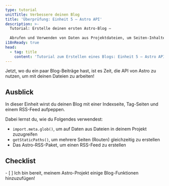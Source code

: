```yaml
---
type: tutorial
unitTitle: Verbessere deinen Blog
title: 'Überprüfung: Einheit 5 – Astro API'
description: >-
  Tutorial: Erstelle deinen ersten Astro-Blog –
  
  Abrufen und Verwenden von Daten aus Projektdateien, um Seiten-Inhalte und Routen
i18nReady: true
head:
  - tag: title
    content: 'Tutorial zum Erstellen eines Blogs: Einheit 5 – Astro API | Docs'
---
```



Jetzt, wo du ein paar Blog-Beiträge hast, ist es Zeit, die API von Astro zu nutzen, um mit deinen Dateien zu arbeiten!

## Ausblick

In dieser Einheit wirst du deinen Blog mit einer Indexseite, Tag-Seiten und einem RSS-Feed aufpeppen. 

Dabei lernst du, wie du Folgendes verwendest:
- `import.meta.glob()`, um auf Daten aus Dateien in deinem Projekt zuzugreifen
- `getStaticPaths()`, um mehrere Seiten (Routen) gleichzeitig zu erstellen
- Das Astro-RSS-Paket, um einen RSS-Feed zu erstellen

<Box icon="check-list">

## Checklist

<Checklist>
- [ ] Ich bin bereit, meinem Astro-Projekt einige Blog-Funktionen hinzuzufügen!
</Checklist>
</Box>
